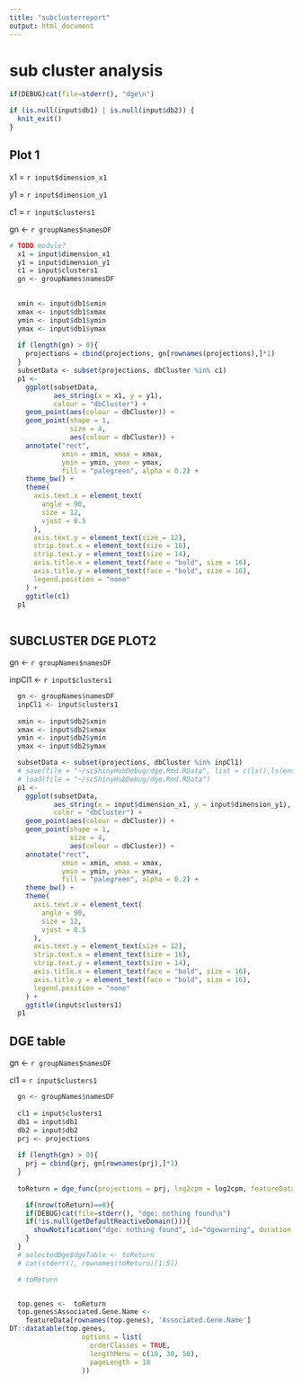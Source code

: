 ```yaml
---
title: "subclusterreport"
output: html_document
---
```


# sub cluster analysis

```r
if(DEBUG)cat(file=stderr(), "dge\n")

if (is.null(input$db1) | is.null(input$db2)) {
  knit_exit()
}

```


## Plot 1

  x1 = `r input$dimension_x1`
  
  y1 = `r input$dimension_y1`
  
  c1 = `r input$clusters1`
  
  gn <- `r groupNames$namesDF`



```r
# TODO module?  
  x1 = input$dimension_x1
  y1 = input$dimension_y1
  c1 = input$clusters1
  gn <- groupNames$namesDF

  
  xmin <- input$db1$xmin
  xmax <- input$db1$xmax
  ymin <- input$db1$ymin
  ymax <- input$db1$ymax
  
  if (length(gn) > 0){
    projections = cbind(projections, gn[rownames(projections),]*1)
  }
  subsetData <- subset(projections, dbCluster %in% c1)
  p1 <-
    ggplot(subsetData,
           aes_string(x = x1, y = y1),
           colour = "dbCluster") +
    geom_point(aes(colour = dbCluster)) +
    geom_point(shape = 1,
               size = 4,
               aes(colour = dbCluster)) +
    annotate("rect",
             xmin = xmin, xmax = xmax,
             ymin = ymin, ymax = ymax,
             fill = "palegreen", alpha = 0.2) +
    theme_bw() +
    theme(
      axis.text.x = element_text(
        angle = 90,
        size = 12,
        vjust = 0.5
      ),
      axis.text.y = element_text(size = 12),
      strip.text.x = element_text(size = 16),
      strip.text.y = element_text(size = 14),
      axis.title.x = element_text(face = "bold", size = 16),
      axis.title.y = element_text(face = "bold", size = 16),
      legend.position = "none"
    ) +
    ggtitle(c1)
  p1
  
```

## SUBCLUSTER DGE PLOT2 

  gn <- `r groupNames$namesDF`
  
  inpCl1 <- `r input$clusters1`


```r

  gn <- groupNames$namesDF
  inpCl1 <- input$clusters1
  
  xmin <- input$db2$xmin
  xmax <- input$db2$xmax
  ymin <- input$db2$ymin
  ymax <- input$db2$ymax

  subsetData <- subset(projections, dbCluster %in% inpCl1)
  # save(file = "~/scShinyHubDebug/dge.Rmd.RData", list = c(ls(),ls(envir = globalenv())))
  # load(file = "~/scShinyHubDebug/dge.Rmd.RData")
  p1 <-
    ggplot(subsetData,
           aes_string(x = input$dimension_x1, y = input$dimension_y1),
           color = "dbCluster") +
    geom_point(aes(colour = dbCluster)) +
    geom_point(shape = 1,
               size = 4,
               aes(colour = dbCluster)) +
    annotate("rect",
             xmin = xmin, xmax = xmax,
             ymin = ymin, ymax = ymax,
             fill = "palegreen", alpha = 0.2) +
    theme_bw() +
    theme(
      axis.text.x = element_text(
        angle = 90,
        size = 12,
        vjust = 0.5
      ),
      axis.text.y = element_text(size = 12),
      strip.text.x = element_text(size = 16),
      strip.text.y = element_text(size = 14),
      axis.title.x = element_text(face = "bold", size = 16),
      axis.title.y = element_text(face = "bold", size = 16),
      legend.position = "none"
    ) +
    ggtitle(input$clusters1)
  p1

```

## DGE table


  gn <- `r groupNames$namesDF`
  
  cl1 = `r input$clusters1`
  
  

```r
  gn <- groupNames$namesDF
  
  cl1 = input$clusters1
  db1 = input$db1
  db2 = input$db2
  prj <- projections
  
  if (length(gn) > 0){
    prj = cbind(prj, gn[rownames(prj),]*1)
  }
  
  toReturn = dge_func(projections = prj, log2cpm = log2cpm, featureData = featureData, dbCluster = prj$dbCluster, cl1 = cl1, db1 = db1, db2 = db2)

    if(nrow(toReturn)==0){
    if(DEBUG)cat(file=stderr(), "dge: nothing found\n")
    if(!is.null(getDefaultReactiveDomain())){
      showNotification("dge: nothing found", id="dgewarning", duration = 10, type = 'warning')
    }
  }
  # selectedDge$dgeTable <- toReturn
  # cat(stderr(), rownames(toReturn)[1:5])

  # toReturn


  top.genes <-  toReturn
  top.genes$Associated.Gene.Name <-
    featureData[rownames(top.genes), 'Associated.Gene.Name']
DT::datatable(top.genes,
                  options = list(
                    orderClasses = TRUE,
                    lengthMenu = c(10, 30, 50),
                    pageLength = 10
                  ))


```
